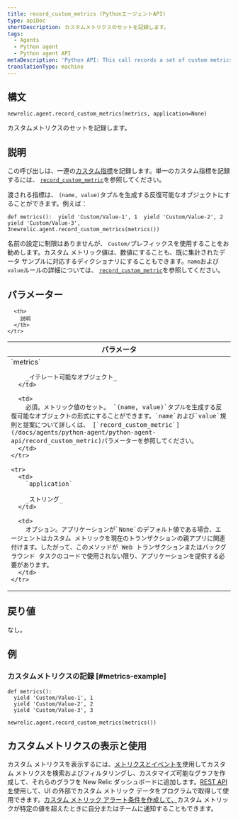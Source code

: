 ```yaml
---
title: record_custom_metrics (PythonエージェントAPI)
type: apiDoc
shortDescription: カスタムメトリクスのセットを記録します。
tags:
  - Agents
  - Python agent
  - Python agent API
metaDescription: 'Python API: This call records a set of custom metrics.'
translationType: machine
---
```


## 構文

```
newrelic.agent.record_custom_metrics(metrics, application=None)
```

カスタムメトリクスのセットを記録します。

## 説明

この呼び出しは、一連の[カスタム指標](/docs/agents/manage-apm-agents/agent-data/custom-metrics)を記録します。単一のカスタム指標を記録するには、 [`record_custom_metric`](/docs/agents/python-agent/python-agent-api/record_custom_metric)を参照してください。

渡される指標は、 `(name, value)`タプルを生成する反復可能なオブジェクトにすることができます。例えば：

```
def metrics():  yield 'Custom/Value-1', 1  yield 'Custom/Value-2', 2  yield 'Custom/Value-3', 3newrelic.agent.record_custom_metrics(metrics())
```

名前の設定に制限はありませんが、 `Custom/`プレフィックスを使用することをお勧めします。カスタム メトリック値は、数値にすることも、既に集計されたデータ サンプルに対応するディクショナリにすることもできます。`name`および`value`ルールの詳細については、 [`record_custom_metric`](/docs/agents/python-agent/python-agent-api/record_custom_metric)を参照してください。

## パラメーター

<table>
  <thead>
    <tr>
      <th width="25%">
        パラメータ
      </th>

      <th>
        説明
      </th>
    </tr>
  </thead>

  <tbody>
    <tr>
      <td>
        `metrics`

        _イテレート可能なオブジェクト_
      </td>

      <td>
        必須。メトリック値のセット。 `(name, value)`タプルを生成する反復可能なオブジェクトの形式にすることができます。`name`および`value`規則と提案について詳しくは、 [`record_custom_metric`](/docs/agents/python-agent/python-agent-api/record_custom_metric)パラメーターを参照してください。
      </td>
    </tr>

    <tr>
      <td>
        `application`

        _ストリング_
      </td>

      <td>
        オプション。アプリケーションが`None`のデフォルト値である場合、エージェントはカスタム メトリックを現在のトランザクションの親アプリに関連付けます。したがって、このメソッドが Web トランザクションまたはバックグラウンド タスクのコードで使用されない限り、アプリケーションを提供する必要があります。
      </td>
    </tr>
  </tbody>
</table>

## 戻り値

なし。

## 例

### カスタムメトリクスの記録 [#metrics-example]

```
def metrics():
  yield 'Custom/Value-1', 1
  yield 'Custom/Value-2', 2
  yield 'Custom/Value-3', 3

newrelic.agent.record_custom_metrics(metrics())
```

## カスタムメトリクスの表示と使用

カスタム メトリクスを表示するには、[メトリクスとイベントを](/docs/query-your-data/explore-query-data/data-explorer/introduction-data-explorer)使用してカスタム メトリクスを検索およびフィルタリングし、カスタマイズ可能なグラフを作成して、それらのグラフを New Relic ダッシュボードに追加します。[REST API を](/docs/apis/rest-api-v2/requirements/new-relic-rest-api-v2-getting-started)使用して、UI の外部でカスタム メトリック データをプログラムで取得して使用できます。[カスタム メトリック アラート条件を作成して、](/docs/alerts/new-relic-alerts/configuring-alert-policies/define-custom-metrics-alert-condition)カスタム メトリックが特定の値を超えたときに自分またはチームに通知することもできます。